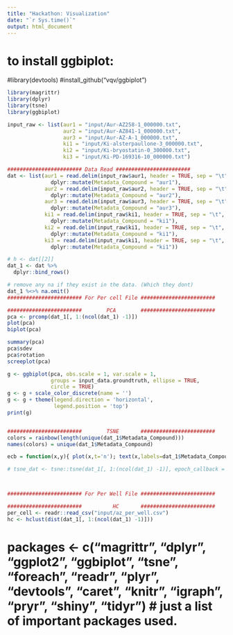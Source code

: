 ```yaml
---
title: "Hackathon: Visualization"
date: "`r Sys.time()`"
output: html_document
---
```


# to install ggbiplot:
#library(devtools)
#install_github("vqv/ggbiplot")

```r
library(magrittr)
library(dplyr)
library(tsne)
library(ggbiplot)

input_raw <- list(aur1 = "input/Aur-AZ258-1_000000.txt", 
                  aur2 = "input/Aur-AZ841-1_000000.txt",
                  aur3 = "input/Aur-AZ-A-1_000000.txt",
                  ki1 = "input/Ki-alsterpaullone-3_000000.txt",
                  ki2 = "input/Ki-bryostatin-0_300000.txt",
                  ki3 = "input/Ki-PD-169316-10_000000.txt")

######################## Data Read ########################
dat <- list(aur1 = read.delim(input_raw$aur1, header = TRUE, sep = "\t", check.names = FALSE) %>%  as.data.frame() %>%
              dplyr::mutate(Metadata_Compound = "aur1"), 
            aur2 = read.delim(input_raw$aur2, header = TRUE, sep = "\t", check.names = FALSE) %>%  as.data.frame() %>%
              dplyr::mutate(Metadata_Compound = "aur2"),
            aur3 = read.delim(input_raw$aur3, header = TRUE, sep = "\t", check.names = FALSE) %>%  as.data.frame() %>%
              dplyr::mutate(Metadata_Compound = "aur3"),
            ki1 = read.delim(input_raw$ki1, header = TRUE, sep = "\t", check.names = FALSE) %>%  as.data.frame() %>%
              dplyr::mutate(Metadata_Compound = "ki1"), 
            ki2 = read.delim(input_raw$ki1, header = TRUE, sep = "\t", check.names = FALSE) %>%  as.data.frame() %>%
              dplyr::mutate(Metadata_Compound = "ki1"),
            ki3 = read.delim(input_raw$ki1, header = TRUE, sep = "\t", check.names = FALSE) %>%  as.data.frame() %>%
              dplyr::mutate(Metadata_Compound = "ki1"))

# h <- dat[[2]]
dat_1 <- dat %>%
  dplyr::bind_rows() 

# remove any na if they exist in the data. (Which they dont)
dat_1 %<>% na.omit()
######################## For Per cell File ########################

########################        PCA        ########################
pca <- prcomp(dat_1[, 1:(ncol(dat_1) -1)])
plot(pca)
biplot(pca)

summary(pca)
pca$sdev
pca$rotation
screeplot(pca)

g <- ggbiplot(pca, obs.scale = 1, var.scale = 1, 
              groups = input_data.groundtruth, ellipse = TRUE, 
              circle = TRUE)
g <- g + scale_color_discrete(name = '')
g <- g + theme(legend.direction = 'horizontal', 
               legend.position = 'top')
print(g)


########################        TSNE       ########################
colors = rainbow(length(unique(dat_1$Metadata_Compound)))
names(colors) = unique(dat_1$Metadata_Compound)

ecb = function(x,y){ plot(x,t='n'); text(x,labels=dat_1$Metadata_Compound, col=colors[dat_1$Metadata_Compound]) }

# tsne_dat <- tsne::tsne(dat_1[, 1:(ncol(dat_1) -1)], epoch_callback = ecb, perplexity=2, max_iter = 10)



######################## For Per Well File ########################

########################          HC       ########################
per_cell <- readr::read_csv("input/az_per_well.csv")
hc <- hclust(dist(dat_1[, 1:(ncol(dat_1) -1)]))

```

# packages <- c("magrittr", "dplyr", "ggplot2", "ggbiplot", "tsne", "foreach", "readr", "plyr", "devtools", "caret", "knitr", "igraph", "pryr", "shiny", "tidyr") # just a list of important packages used.
